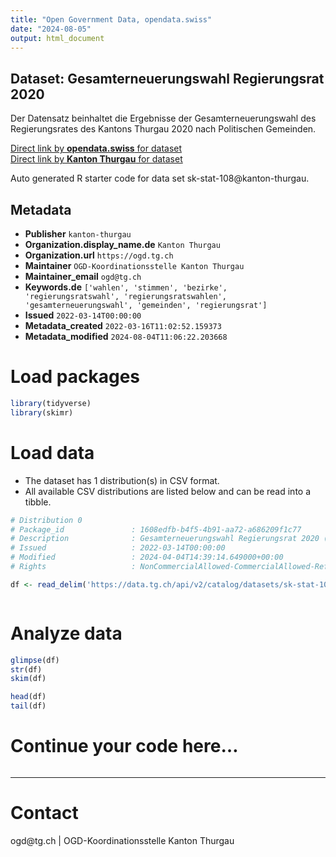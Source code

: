 ```yaml
---
title: "Open Government Data, opendata.swiss"
date: "2024-08-05"
output: html_document
---
```


## Dataset: Gesamterneuerungswahl Regierungsrat 2020

Der Datensatz beinhaltet die Ergebnisse der Gesamterneuerungswahl des Regierungsrates des Kantons Thurgau 2020 nach Politischen Gemeinden.

[Direct link by **opendata.swiss** for dataset](https://opendata.swiss/de/dataset/gesamterneuerungwahl-regierungsrat-2020)<br>
[Direct link by **Kanton Thurgau** for dataset](https://data.tg.ch/explore/dataset/sk-stat-108/)

Auto generated R starter code for data set sk-stat-108@kanton-thurgau.

## Metadata

- **Publisher** `kanton-thurgau`
- **Organization.display_name.de** `Kanton Thurgau`
- **Organization.url** `https://ogd.tg.ch`
- **Maintainer** `OGD-Koordinationsstelle Kanton Thurgau`
- **Maintainer_email** `ogd@tg.ch`
- **Keywords.de** `['wahlen', 'stimmen', 'bezirke', 'regierungsratswahl', 'regierungsratswahlen', 'gesamterneuerungswahl', 'gemeinden', 'regierungsrat']`
- **Issued** `2022-03-14T00:00:00`
- **Metadata_created** `2022-03-16T11:02:52.159373`
- **Metadata_modified** `2024-08-04T11:06:22.203668`


# Load packages

```r

library(tidyverse)
library(skimr)

```

# Load data

-   The dataset has 1 distribution(s) in CSV format.
-   All available CSV distributions are listed below and can be read into a tibble.

```r

# Distribution 0
# Package_id               : 1608edfb-b4f5-4b91-aa72-a686209f1c77
# Description              : Gesamterneuerungswahl Regierungsrat 2020 (csv)
# Issued                   : 2022-03-14T00:00:00
# Modified                 : 2024-04-04T14:39:14.649000+00:00
# Rights                   : NonCommercialAllowed-CommercialAllowed-ReferenceRequired

df <- read_delim('https://data.tg.ch/api/v2/catalog/datasets/sk-stat-108/exports/csv')



```

# Analyze data

```r

glimpse(df)
str(df)
skim(df)

head(df)
tail(df)

```

# Continue your code here...

```r

```

------------------------------------------------------------------------

# Contact

ogd@tg.ch | OGD-Koordinationsstelle Kanton Thurgau
